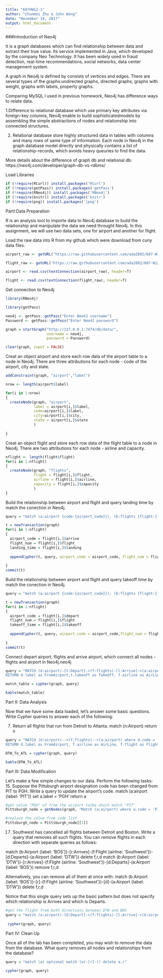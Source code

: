 ---
title: "607HW12-1"
author: "Chunmei Zhu & John Wong"
date: "November 18, 2017"
output: html_document
---

###Introduction of Neo4j

It is a graph databases which can find relationship between data and extract their true value. Its service implemented in Java, which developed by the company Neo Technology. It has been widely used in fraud detection, real-time recommendations, social networks, data center management system.

A graph in Neo4j is defined by consists of vertices and edges. There are several types of the graphs:undirected graphs, directed graphs, graphs with weight, graphs with labels, property graphs.

Comparing MySQL I used in previous homework, Neo4j has difference ways to relate data. 

1.Difference to relational database which use primary key attributes via foreign-key columns, Neo4j enable to build sophisticatedmodels by assembling the simple abstractions of nodes and relationship into connected structures.

2. Relational database store highly structured data in tables with columns and many rows of same type of information. Each node in Neo4j in the graph database model directly and physically contains a list of relationship-records, which avoids heavy queuries to find the data.

More details about the difference of graph db and relational db: https://neo4j.com/developer/graph-db-vs-rdbms/

Load Libraries

```{r }
if (!require(RCurl)) install.packages('RCurl')
if (!require(getPass)) install.packages('getPass')
if (!require(RNeo4j)) install.packages('RNeo4j')
if (!require(knitr)) install.packages('knitr')
if (!require(png)) install.packages('jpeg')
```

PartI:Data Preparation

R is an analysis tool to importe data to Neo4j database to build the relationship and manipulate the data we need throught Neo4j. In this assignment, we will use two data sets, one for airport and another for flight. 

Load the raw data into R from my github which were download from cuny data files.

```{r }
airport_raw <- getURL("https://raw.githubusercontent.com/ada2802/607-W12-Graph-DB/master/neo4j-airport-csv-raw.csv")

flight_raw <- getURL("https://raw.githubusercontent.com/ada2802/607-W12-Graph-DB/master/neo4j-flight-lab-data.csv")

airport <- read.csv(textConnection(airport_raw), header=T)

flight <- read.csv(textConnection(flight_raw), header=T)
```

Get connection to Neo4j 

```{r }
library(RNeo4j)

library(getPass)

neo4j <- getPass::getPass("Enter Neo4J username")
Password <- getPass::getPass("Enter Neo4J password")

graph = startGraph("http://127.0.0.1:7474/db/data/",
                   username = neo4j,
                   password = Password)

clear(graph, input = FALSE)
```

Creat an object airport and store each row data of the airport table to a node in Neo4j. There are three attributions for each node - code of the airport, city and state.

```{r }
addConstraint(graph, "airport","label")

nrow <- length(airport$label)

for(i in 1:nrow)
{
  createNode(graph, "airport", 
             label = airport[i,]$label,
             code=airport[i,]$label, 
             city=airport[i,]$city,
             state = airport[i,]$state
             )
  
}
```

Creat an object flight and store each row data of the flight table to a node in Neo4j.  There are two attributions for each node - airline and capacity.


```{r }
nflight <- length(flight$flight)
for(i in 1:nflight)
{
  createNode(graph, "flights",
             flight = flight[i,]$flight,
             airline = flight[i,]$airline,
             capacity = flight[i,]$capacity
             )
}
```

Build the relationship between airport and flight and query landing time by match the conection in Neo4j.

```{r }
query = "match (a:airport {code:{airport_code}}), (b:flights {flight:{flight_num}}) create (b) -[r:Arrive {landing:{landing_time}}]->(a)"

t = newTransaction(graph)
for(i in 1:nflight)
{
  airport_code = flight[i,]$arrive
  flight_num = flight[i,]$flight
  landing_time = flight[i,]$landing
  
  appendCypher(t, query, airport_code = airport_code, flight_num = flight_num,landing_time = landing_time)
  
}
commit(t)
```

Build the relationship between airport and flight and query takeoff time by match the conection in Neo4j.

```{r }
query = "match (a:airport {code:{airport_code}}), (b:flights {flight:{flight_num}}) create (a) -[r:Depart {takeoff:{takeoff_time}}]->(b)"

t = newTransaction(graph)
for(i in 1:nflight)
{
  airport_code = flight[i,]$depart
  flight_num = flight[i,]$flight
  takeoff_time = flight[i,]$takeoff
  
  appendCypher(t, query, airport_code = airport_code,flight_num = flight_num, takeoff_time = takeoff_time )
  
}
commit(t)
```

Connect depart airport, flights and arrive airport, which connect all nodes - flights and airport in Neo4j.neo4j

```{r }
query = "MATCH (d:airport)-[t:Depart]->(f:flights)-[l:Arrive]->(a:airport)
RETURN d.label as FromAirport,t.takeoff as TakeOff, f.airline as AirLine, f.flight as FlightNum,l.landing as Landing, a.label as ToAirport"

match_table = cypher(graph, query)

kable(match_table)
```

Part II: Data Analysis

Now that we have some data loaded, let's answer some basic questions. Write Cypher queries to answer each of the
following:

7. Return all flights that run from Detroit to Atlanta.
match (n:Airport) return n

```{r }
query = "MATCH (d:airport)-->(f:flights)-->(a:airport) where d.code = 'DTW' and a.code = 'ATL'
RETURN d.label as FromAirport, f.airline as AirLine, f.flight as FlightNum, a.label as ToAirport"

DTW_To_ATL = cypher(graph, query)

kable(DTW_To_ATL)
```


Part III: Data Modification

Let's make a few simple changes to our data. Perform the following tasks:
15. Suppose the Pittsburgh airport designation code has been changed from PIT to PGH. Write a query to
update the airport's code.
match (a:airport {label: 'PIT'}) set a.label = 'PGH' return a

```{r }
#get value "PGH" of from the airport talbe which match "PIT"  
Pittsburgh_node = getNodes(graph, "Match (a:airport) where a.code = 'PIT' return a ")

#replace the value from code list
Pittsburgh_node = Pittsburgh_node[[1]]
```

17. Southwest has cancelled all flights between Detroit and Boston. Write a query that removes all such flights.
You can remove flights in each direction with separate queries as follows:

match (b:Airport {label: 'BOS'})-[r:Arrives]-(f:Flight {airline: 'Southwest'})-[d:Departs]-(a:Airport
{label: 'DTW'}) delete f,r,d
match (b:Airport {label: 'DTW'})-[r:Arrives]-(f:Flight {airline: 'Southwest'})-[d:Departs]-(a:Airport
{label: 'BOS'}) remove f,r,d

Alternatively, you can remove all of them at once with:
match (b:Airport {label: 'BOS'})-[r]-(f:Flight {airline: 'Southwest'})-[d]-(a:Airport {label: 'DTW'})
delete f,r,d

Notice that this single query sets up the basic pattern but does not specify which relationship is Arrives and
which is Departs.

```{r }
#get the flight from both directions between DTW and BOS
query = "match (a:airport)-[d:Depart]->(f:flights)-[l:Arrive]->(b:airport) where (a.code = 'DTW' or a.code = 'BOS') and (b.code = 'BOS' or b.code = 'DTW') and f.airline = 'Southwest' delete d, f, l"
 
 cypher(graph, query)
```

Part IV: Clean Up

Once all of the lab has been completed, you may wish to remove the data from the database. What query removes
all nodes and relationships from the database?

```{r }
query = "match (a) optional match (a)-[r]-() delete a,r"
 
cypher(graph, query)
```


